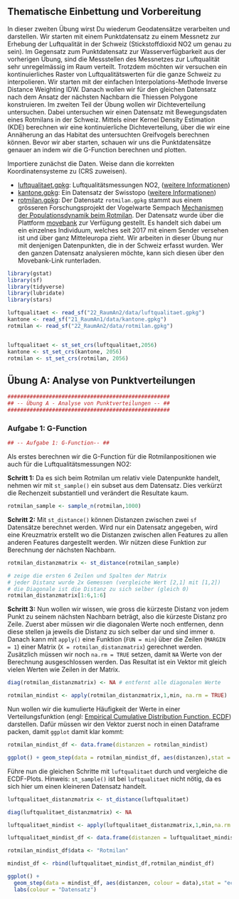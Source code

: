 ## Thematische Einbettung und Vorbereitung


In dieser zweiten Übung wirst Du wiederum Geodatensätze verarbeiten und darstellen. Wir starten mit einem Punktdatensatz zu einem Messnetz zur Erhebung der Luftqualität in der Schweiz (Stickstoffdioxid NO2 um genau zu sein). Im Gegensatz zum Punktdatensatz zur Wasserverfügbarkeit aus der vorherigen Übung, sind die Messstellen des Messnetzes zur Luftqualität sehr unregelmässig im Raum verteilt. Trotzdem möchten wir versuchen ein kontinuierliches Raster von Luftqualitätswerten für die ganze Schweiz zu interpolieren. Wir starten mit der einfachen Interpolations-Methode Inverse Distance Weighting IDW. Danach wollen wir für den gleichen Datensatz nach dem Ansatz der nächsten Nachbarn die Thiessen Polygone konstruieren. Im zweiten Teil der Übung wollen wir Dichteverteilung untersuchen. Dabei untersuchen wir einen Datensatz mit Bewegungsdaten eines Rotmilans in der Schweiz. Mittels einer Kernel Density Estimation (KDE) berechnen wir eine kontinuierliche Dichteverteilung, über die wir eine Annäherung an das Habitat des untersuchten Greifvogels berechnen können. Bevor wir aber starten, schauen wir uns die Punktdatensätze genauer an indem wir die G-Function berechnen und plotten.

Importiere zunächst die Daten. Weise dann die korrekten Koordinatensysteme zu (CRS zuweisen).

- [luftqualitaet.gpkg](22_RaumAn2/data/luftqualitaet.gpkg): Luftqualitätsmessungen NO2, ([weitere Informationen](https://opendata.swiss/en/dataset/luftqualitaet))
- [kantone.gpkg](21_RaumAn1/data/kantone.gpkg): Ein Datensatz der Swisstopo ([weitere Informationen](https://shop.swisstopo.admin.ch/de/products/landscape/boundaries3D))
- [rotmilan.gpkg](22_RaumAn2/data/rotmilan.gpkg): Der Datensatz `rotmilan.gpkg` stammt aus einem grösseren Forschungsprojekt der Vogelwarte Sempach [Mechanismen der Populationsdynamik beim Rotmilan](https://www.vogelwarte.ch/de/projekte/oekologische-forschung/mechanismen-der-populationsdynamik-beim-rotmilan). Der Datensatz wurde über die Plattform [movebank](http://www.movebank.org/panel_embedded_movebank_webapp?gwt_fragment=page%3Dsearch_map_linked%2CindividualIds%3D676571254%2Clat%3D44.465151013519666%2Clon%3D9.096679687499508%2Cz%3D5) zur Verfügung gestellt. Es handelt sich dabei um ein einzelnes Individuum, welches seit 2017 mit einem Sender versehen ist und über ganz Mitteleuropa zieht. Wir arbeiten in dieser Übung nur mit denjenigen Datenpunkten, die in der Schweiz erfasst wurden. Wer den ganzen Datensatz analysieren möchte, kann sich diesen über den Movebank-Link runterladen.


```r
library(gstat)
library(sf)
library(tidyverse)
library(lubridate)
library(stars)

luftqualitaet <- read_sf("22_RaumAn2/data/luftqualitaet.gpkg")
kantone <- read_sf("21_RaumAn1/data/kantone.gpkg")
rotmilan <- read_sf("22_RaumAn2/data/rotmilan.gpkg")


luftqualitaet <- st_set_crs(luftqualitaet,2056)
kantone <- st_set_crs(kantone, 2056)
rotmilan <- st_set_crs(rotmilan, 2056)
```




## Übung A: Analyse von Punktverteilungen

```r
###################################################
## -- Übung A - Analyse von Punktverteilungen -- ##
###################################################
```

### Aufgabe 1: G-Function


```r
## -- Aufgabe 1: G-Function-- ##
```

Als erstes berechnen wir die G-Function für die Rotmilanpositionen wie auch für die Luftqualitätsmessungen NO2:

**Schritt 1:** Da es sich beim Rotmilan um relativ viele Datenpunkte handelt, nehmen wir mit `st_sample()` ein subset aus dem Datensatz. Dies verkürzt die Rechenzeit substantiell und verändert die Resultate kaum.

```r
rotmilan_sample <- sample_n(rotmilan,1000)
```

**Schritt 2:** Mit `st_distance()` können Distanzen zwischen zwei `sf` Datensätze berechnet werden. Wird nur ein Datensatz angegeben, wird eine Kreuzmatrix erstellt wo die Distanzen zwischen allen Features zu allen anderen Features dargestellt werden. Wir nützen diese Funktion zur Berechnung der nächsten Nachbarn.

```r
rotmilan_distanzmatrix <- st_distance(rotmilan_sample)

# zeige die ersten 6 Zeilen und Spalten der Matrix
# jeder Distanz wurde 2x Gemessen (vergleiche Wert [2,1] mit [1,2])
# die Diagonale ist die Distanz zu sich selber (gleich 0)
rotmilan_distanzmatrix[1:6,1:6] 
```


**Schritt 3:** Nun wollen wir wissen, wie gross die kürzeste Distanz von jedem Punkt zu seinem nächsten Nachbarn beträgt, also die kürzeste Distanz pro Zeile. Zuerst aber müssen wir die diagonalen Werte noch entfernen, denn diese stellen ja jeweils die Distanz zu sich selber dar und sind immer `0`. Danach kann mit `apply()` eine Funktion (`FUN = min`) über die Zeilen (`MARGIN = 1`) einer Matrix (`X = rotmilan_distanzmatrix`) gerechnet werden. Zusätzlich müssen wir noch `na.rm = TRUE` setzen, damit `NA` Werte von der Berechnung ausgeschlossen werden. Das Resultat ist ein Vektor mit gleich vielen Werten wie Zeilen in der Matrix.

```r
diag(rotmilan_distanzmatrix) <- NA # entfernt alle diagonalen Werte

rotmilan_mindist <- apply(rotmilan_distanzmatrix,1,min, na.rm = TRUE)
```

Nun wollen wir die kumulierte Häufigkeit der Werte in einer Verteilungsfunktion (engl: [Empirical Cumulative Distribution Function, ECDF](https://en.wikipedia.org/wiki/Empirical_distribution_function)) darstellen. Dafür müssen wir den Vektor zuerst noch in einen Dataframe packen, damit `ggplot` damit klar kommt:

```r
rotmilan_mindist_df <- data.frame(distanzen = rotmilan_mindist)

ggplot() + geom_step(data = rotmilan_mindist_df, aes(distanzen),stat = "ecdf")
```

Führe nun die gleichen Schritte mit `luftqualitaet` durch und vergleiche die ECDF-Plots. Hinweis: `st_sample()` ist bei `luftqualitaet` nicht nötig, da es sich hier um einen kleineren Datensatz handelt.

```r
luftqualitaet_distanzmatrix <- st_distance(luftqualitaet)

diag(luftqualitaet_distanzmatrix) <- NA

luftqualitaet_mindist <- apply(luftqualitaet_distanzmatrix,1,min,na.rm = TRUE)

luftqualitaet_mindist_df <- data.frame(distanzen = luftqualitaet_mindist, data = "Luftqualität")

rotmilan_mindist_df$data <- "Rotmilan"

mindist_df <- rbind(luftqualitaet_mindist_df,rotmilan_mindist_df)

ggplot() + 
  geom_step(data = mindist_df, aes(distanzen, colour = data),stat = "ecdf") +
  labs(colour = "Datensatz")
```






